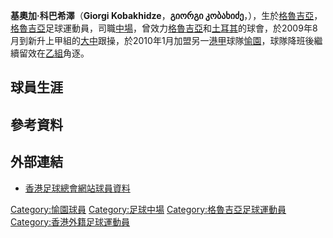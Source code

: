 {{Infobox football biography
| name        = 基奧加 <br> Giorgi Kobakhidze
| image       = HK_HVAAFC_GiorgiKobakhidze.JPG
| image_size  = 
| fullname    = Giorgi Kobakhidze <br> გიორგი კობახიძე
| nickname    =  
| birth_date  = {{birth date and age|1989|1|15}}
| birth_place = [[格魯吉亞|格魯吉亞]]
| height      = {{height|m=1.72}}
| position    = [[中場|中場]]
| currentclub = 
| clubnumber  = 
| youthyears  =
| youthclubs  = 
| years1 = 2009–2010
| clubs1 = [[愉園體育會|愉園]]
| caps1  = 7
| goals1 = 0
| nationalyears1 = 
| nationalteam1  = 
| nationalcaps1  = 
| nationalgoals1 = 
| pcupdate = 
| ntupdate = 
}}

'''基奧加·科巴希澤'''（'''Giorgi Kobakhidze'''，'''გიორგი კობახიძე'''，{{bd|1989年|1月15日|catidx=Giorgi Kobakhidze}}），生於[[格魯吉亞|格魯吉亞]]，[[格魯吉亞|格魯吉亞]]足球運動員，司職[[中場|中場]]，曾效力[[格魯吉亞|格魯吉亞]]和[[土耳其|土耳其]]的球會，於2009年8月到新升上甲組的[[大中足球會|大中]]跟操，於2010年1月加盟另一[[港甲|港甲]]球隊[[愉園體育會|愉園]]，球隊降班後繼續留效在[[香港乙組足球聯賽|乙組]]角逐。

==球員生涯==

==參考資料==
{{Reflist}}

==外部連結==
* [http://www.hkfa.com/zh-hk/player_view.php?player_id=9899 香港足球總會網站球員資料] {{Wayback|url=http://www.hkfa.com/zh-hk/player_view.php?player_id=9899 |date=20121023115503 }}

{{DEFAULTSORT:Giorgi Kobakhidze}}
[[Category:愉園球員|Category:愉園球員]]
[[Category:足球中場|Category:足球中場]]
[[Category:格魯吉亞足球運動員|Category:格魯吉亞足球運動員]]
[[Category:香港外籍足球運動員|Category:香港外籍足球運動員]]